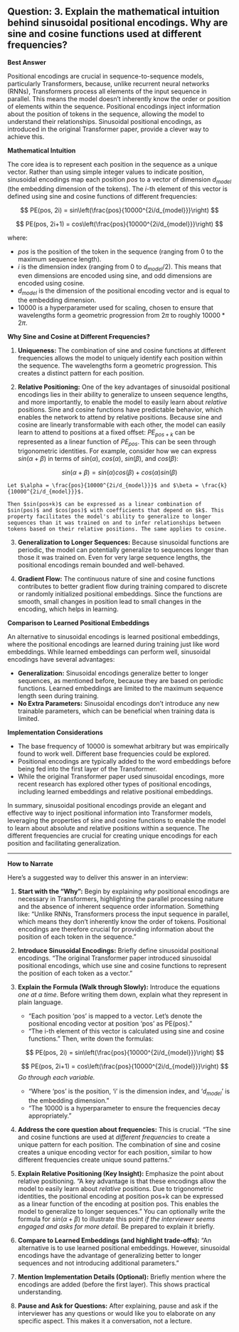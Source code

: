 ## Question: 3. Explain the mathematical intuition behind sinusoidal positional encodings. Why are sine and cosine functions used at different frequencies?

**Best Answer**

Positional encodings are crucial in sequence-to-sequence models, particularly Transformers, because, unlike recurrent neural networks (RNNs), Transformers process all elements of the input sequence in parallel. This means the model doesn't inherently know the order or position of elements within the sequence. Positional encodings inject information about the position of tokens in the sequence, allowing the model to understand their relationships.  Sinusoidal positional encodings, as introduced in the original Transformer paper, provide a clever way to achieve this.

**Mathematical Intuition**

The core idea is to represent each position in the sequence as a unique vector.  Rather than using simple integer values to indicate position, sinusoidal encodings map each position $pos$ to a vector of dimension $d_{model}$ (the embedding dimension of the tokens).  The $i$-th element of this vector is defined using sine and cosine functions of different frequencies:

$$
PE(pos, 2i) = sin\left(\frac{pos}{10000^{2i/d_{model}}}\right)
$$

$$
PE(pos, 2i+1) = cos\left(\frac{pos}{10000^{2i/d_{model}}}\right)
$$

where:

*   $pos$ is the position of the token in the sequence (ranging from 0 to the maximum sequence length).
*   $i$ is the dimension index (ranging from 0 to $d_{model}/2$). This means that even dimensions are encoded using sine, and odd dimensions are encoded using cosine.
*   $d_{model}$ is the dimension of the positional encoding vector and is equal to the embedding dimension.
*   $10000$ is a hyperparameter used for scaling, chosen to ensure that wavelengths form a geometric progression from $2\pi$ to roughly $10000 * 2\pi$.

**Why Sine and Cosine at Different Frequencies?**

1.  **Uniqueness:** The combination of sine and cosine functions at different frequencies allows the model to uniquely identify each position within the sequence. The wavelengths form a geometric progression. This creates a distinct pattern for each position.

2.  **Relative Positioning:**  One of the key advantages of sinusoidal positional encodings lies in their ability to generalize to unseen sequence lengths, and more importantly, to enable the model to easily learn about *relative* positions.  Sine and cosine functions have predictable behavior, which enables the network to attend by relative positions. Because sine and cosine are linearly transformable with each other, the model can easily learn to attend to positions at a fixed offset: $PE_{pos+k}$ can be represented as a linear function of $PE_{pos}$.
    This can be seen through trigonometric identities. For example, consider how we can express $sin(\alpha + \beta)$ in terms of $sin(\alpha)$, $cos(\alpha)$, $sin(\beta)$, and $cos(\beta)$:

$$
sin(\alpha + \beta) = sin(\alpha)cos(\beta) + cos(\alpha)sin(\beta)
$$

    Let $\alpha = \frac{pos}{10000^{2i/d_{model}}}$ and $\beta = \frac{k}{10000^{2i/d_{model}}}$.

    Then $sin(pos+k)$ can be expressed as a linear combination of $sin(pos)$ and $cos(pos)$ with coefficients that depend on $k$. This property facilitates the model's ability to generalize to longer sequences than it was trained on and to infer relationships between tokens based on their relative positions. The same applies to cosine.

3.  **Generalization to Longer Sequences:**  Because sinusoidal functions are periodic, the model can potentially generalize to sequences longer than those it was trained on.  Even for very large sequence lengths, the positional encodings remain bounded and well-behaved.

4.  **Gradient Flow:**  The continuous nature of sine and cosine functions contributes to better gradient flow during training compared to discrete or randomly initialized positional embeddings. Since the functions are smooth, small changes in position lead to small changes in the encoding, which helps in learning.

**Comparison to Learned Positional Embeddings**

An alternative to sinusoidal encodings is learned positional embeddings, where the positional encodings are learned during training just like word embeddings.  While learned embeddings can perform well, sinusoidal encodings have several advantages:

*   **Generalization:** Sinusoidal encodings generalize better to longer sequences, as mentioned before, because they are based on periodic functions.  Learned embeddings are limited to the maximum sequence length seen during training.
*   **No Extra Parameters:** Sinusoidal encodings don't introduce any new trainable parameters, which can be beneficial when training data is limited.

**Implementation Considerations**

*   The base frequency of 10000 is somewhat arbitrary but was empirically found to work well.  Different base frequencies could be explored.
*   Positional encodings are typically added to the word embeddings before being fed into the first layer of the Transformer.
*   While the original Transformer paper used sinusoidal encodings, more recent research has explored other types of positional encodings, including learned embeddings and relative positional embeddings.

In summary, sinusoidal positional encodings provide an elegant and effective way to inject positional information into Transformer models, leveraging the properties of sine and cosine functions to enable the model to learn about absolute and relative positions within a sequence. The different frequencies are crucial for creating unique encodings for each position and facilitating generalization.

---
**How to Narrate**

Here's a suggested way to deliver this answer in an interview:

1.  **Start with the "Why":**  Begin by explaining *why* positional encodings are necessary in Transformers, highlighting the parallel processing nature and the absence of inherent sequence order information.  Something like: "Unlike RNNs, Transformers process the input sequence in parallel, which means they don't inherently know the order of tokens. Positional encodings are therefore crucial for providing information about the position of each token in the sequence."

2.  **Introduce Sinusoidal Encodings:** Briefly define sinusoidal positional encodings. "The original Transformer paper introduced sinusoidal positional encodings, which use sine and cosine functions to represent the position of each token as a vector."

3.  **Explain the Formula (Walk through Slowly):**  Introduce the equations *one at a time*. Before writing them down, explain what they represent in plain language.
    *   "Each position 'pos' is mapped to a vector. Let's denote the positional encoding vector at position 'pos' as PE(pos)."
    *   "The i-th element of this vector is calculated using sine and cosine functions."  Then, write down the formulas:

    $$
    PE(pos, 2i) = sin\left(\frac{pos}{10000^{2i/d_{model}}}\right)
    $$

    $$
    PE(pos, 2i+1) = cos\left(\frac{pos}{10000^{2i/d_{model}}}\right)
    $$
    *Go through each variable.*

    *   "Where 'pos' is the position, 'i' is the dimension index, and '$d_{model}$' is the embedding dimension."
    *   "The 10000 is a hyperparameter to ensure the frequencies decay appropriately. "

4.  **Address the core question about frequencies:** This is crucial. "The sine and cosine functions are used at *different frequencies* to create a unique pattern for each position. The combination of sine and cosine creates a unique encoding vector for each position, similar to how different frequencies create unique sound patterns."

5.  **Explain Relative Positioning (Key Insight):** Emphasize the point about relative positioning. "A key advantage is that these encodings allow the model to easily learn about *relative* positions.  Due to trigonometric identities, the positional encoding at position pos+k can be expressed as a linear function of the encoding at position pos.  This enables the model to generalize to longer sequences." You can optionally write the formula for $sin(\alpha + \beta)$ to illustrate this point *if the interviewer seems engaged and asks for more detail.* Be prepared to explain it briefly.

6.  **Compare to Learned Embeddings (and highlight trade-offs):** "An alternative is to use learned positional embeddings.  However, sinusoidal encodings have the advantage of generalizing better to longer sequences and not introducing additional parameters."

7.  **Mention Implementation Details (Optional):** Briefly mention where the encodings are added (before the first layer).  This shows practical understanding.

8.  **Pause and Ask for Questions:** After explaining, pause and ask if the interviewer has any questions or would like you to elaborate on any specific aspect. This makes it a conversation, not a lecture.
